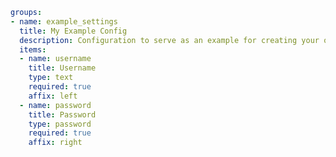 ```yaml
groups:
- name: example_settings
  title: My Example Config
  description: Configuration to serve as an example for creating your own.
  items:
  - name: username
    title: Username
    type: text
    required: true
    affix: left
  - name: password
    title: Password
    type: password
    required: true
    affix: right
```